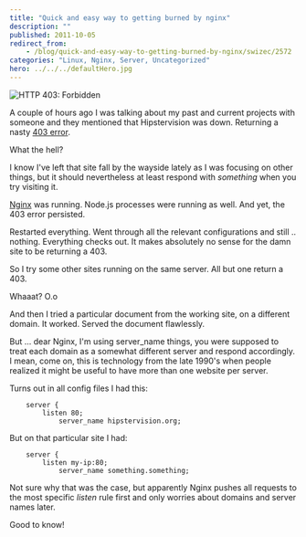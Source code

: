 ```yaml
---
title: "Quick and easy way to getting burned by nginx"
description: ""
published: 2011-10-05
redirect_from:
    - /blog/quick-and-easy-way-to-getting-burned-by-nginx/swizec/2572
categories: "Linux, Nginx, Server, Uncategorized"
hero: ../../../defaultHero.jpg
---
```


![HTTP 403: Forbidden](https://swizec.com/wp-content/uploads/2011/10/2990635787_f61ba8ce93_m1.jpg)

A couple of hours ago I was talking about my past and current projects with someone and they mentioned that Hipstervision was down. Returning a nasty [403 error](http://en.wikipedia.org/wiki/HTTP_403).

What the hell?

I know I've left that site fall by the wayside lately as I was focusing on other things, but it should nevertheless at least respond with _something_ when you try visiting it.

[Nginx](http://www.nginx.org/ "Nginx") was running. Node.js processes were running as well. And yet, the 403 error persisted.

Restarted everything. Went through all the relevant configurations and still .. nothing. Everything checks out. It makes absolutely no sense for the damn site to be returning a 403.

So I try some other sites running on the same server. All but one return a 403.

Whaaat? O.o

And then I tried a particular document from the working site, on a different domain. It worked. Served the document flawlessly.

But ... dear Nginx, I'm using server_name things, you were supposed to treat each domain as a somewhat different server and respond accordingly. I mean, come on, this is technology from the late 1990's when people realized it might be useful to have more than one website per server.

Turns out in all config files I had this:

```
    server {
    	listen 80;
            server_name hipstervision.org;
```

But on that particular site I had:

```
    server {
    	listen my-ip:80;
            server_name something.something;
```

Not sure why that was the case, but apparently Nginx pushes all requests to the most specific _listen_ rule first and only worries about domains and server names later.

Good to know!
